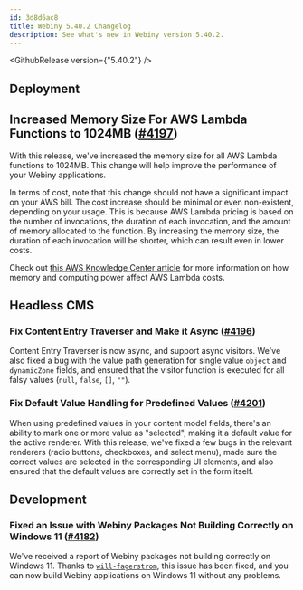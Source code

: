 ```yaml
---
id: 3d8d6ac8
title: Webiny 5.40.2 Changelog
description: See what's new in Webiny version 5.40.2.
---
```


<GithubRelease version={"5.40.2"} />

## Deployment

## Increased Memory Size For AWS Lambda Functions to 1024MB ([#4197](https://github.com/webiny/webiny-js/pull/4197))

With this release, we've increased the memory size for all AWS Lambda functions to 1024MB. This change will help improve the performance of your Webiny applications.

In terms of cost, note that this change should not have a significant impact on your AWS bill. The cost increase should be minimal or even non-existent, depending on your usage. This is because AWS Lambda pricing is based on the number of invocations, the duration of each invocation, and the amount of memory allocated to the function. By increasing the memory size, the duration of each invocation will be shorter, which can result even in lower costs.

<Alert type="info">

Check out [this AWS Knowledge Center article](https://repost.aws/knowledge-center/lambda-memory-compute-cost) for more information on how memory and computing power affect AWS Lambda costs.

</Alert>

## Headless CMS

### Fix Content Entry Traverser and Make it Async ([#4196](https://github.com/webiny/webiny-js/pull/4196))

Content Entry Traverser is now async, and support async visitors. We've also fixed a bug with the value path generation for single value `object` and `dynamicZone` fields, and ensured that the visitor function is executed for all falsy values (`null`, `false`, `[]`, `""`).

### Fix Default Value Handling for Predefined Values ([#4201](https://github.com/webiny/webiny-js/pull/4201))

When using predefined values in your content model fields, there's an ability to mark one or more value as "selected", making it a default value for the active renderer. With this release, we've fixed a few bugs in the relevant renderers (radio buttons, checkboxes, and select menu), made sure the correct values are selected in the corresponding UI elements, and also ensured that the default values are correctly set in the form itself.

## Development

### Fixed an Issue with Webiny Packages Not Building Correctly on Windows 11 ([#4182](https://github.com/webiny/webiny-js/pull/4182))

We've received a report of Webiny packages not building correctly on Windows 11. Thanks to [`will-fagerstrom`](https://github.com/will-fagerstrom), this issue has been fixed, and you can now build Webiny applications on Windows 11 without any problems.
